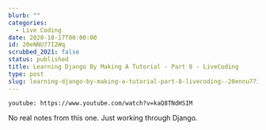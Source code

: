 ```yaml
---
blurb: ""
categories:
  - Live Coding
date: 2020-10-17T00:00:00
id: 20eNNU77I2Wq
scrubbed_2021: false
status: published
title: Learning Django By Making A Tutorial - Part 8 - LiveCoding
type: post
slug: learning-django-by-making-a-tutorial-part-8-livecoding--20ennu77i2wq
---
```


`youtube: https://www.youtube.com/watch?v=kaQ8TNdHSIM`

No real notes from this one. Just working through Django.